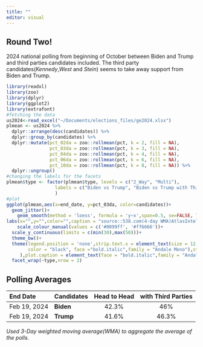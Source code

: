 ```yaml
---
title: ""
editor: visual
---
```


## Round Two!

2024 national polling from beginning of October between Biden and Trump and third parties candidates included. The third party candidates(*Kennedy*,*West* and *Stein*) seems to take away support from Biden and Trump.

```r
library(readxl)
library(zoo)
library(dplyr)
library(ggplot2) 
library(extrafont) 
#fetching the data
us2024<-read_excel("~/Documents/elections_files/ge2024.xlsx") 
plmean <- us2024 %>%
  dplyr::arrange(desc(candidates)) %>% 
  dplyr::group_by(candidates) %>% 
  dplyr::mutate(pct_02da = zoo::rollmean(pct, k = 2, fill = NA),
                pct_03da = zoo::rollmean(pct, k = 3, fill = NA),
                pct_04da = zoo::rollmean(pct, k = 4, fill = NA),
                pct_06da = zoo::rollmean(pct, k = 6, fill = NA),
                pct_10da = zoo::rollmean(pct, k = 8, fill = NA)) %>% 
  dplyr::ungroup()  
#changing the labels for the facets
plmean$type <- factor(plmean$type, levels = c("2_Way", "Multi"),
                  labels = c("Biden vs Trump", "Biden vs Trump with Third Parties")
                  )
#plot
ggplot(plmean,aes(x=end_date, y=pct_03da, color=candidates))+
  geom_jitter()+
    geom_smooth(method = 'loess', formula = 'y~x',span=0.5, se=FALSE, lwd=2)+
labs(x="",y="",color="",caption = "source::538.com(4-day WMA)AtlasIntel,CBS,Civiqs,Cygnal,Emerson,FoxNews,J.L Partners\nMarist,Marquette,NBCNews,NYT/Siena,TippInsights,USAToday,Zogby\njamesstats.github.io/projectx")+
    scale_colour_manual(values = c('#0099ff', '#ff6666'))+
  scale_y_continuous(limits = c(min(30),max(50)))+ 
  theme_bw()+
  theme(legend.position = 'none',strip.text.x = element_text(size = 12, color = "black", face = "bold.italic",family = "Andale Mono"),strip.text.y = element_text(size = 8,
        color = "black", face ="bold.italic",family = "Andale Mono"),strip.background = element_rect(color="black", fill="white", size=0.5, linetype="solid"
     ),plot.caption = element_text(face = "bold.italic",family = "Andale Mono"))+ 
  facet_wrap(~type,nrow = 2)     

```

## Polling Averages

| End Date     | Candidates | Head to Head | with Third Parties |
|:-------------|:-----------|:------------:|:------------------:|
| Feb 19, 2024 | **Biden**  |    42.3%     |        46%         |
| Feb 19, 2024 | **Trump**  |    41.6%     |       46.3%        |

*Used 3-Day weighted moving average(WMA) to aggregate the average of the polls.*
